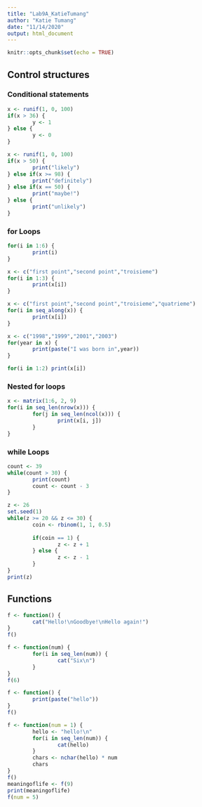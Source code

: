 ```yaml
---
title: "Lab9A_KatieTumang"
author: "Katie Tumang"
date: "11/14/2020"
output: html_document
---
```


```r
knitr::opts_chunk$set(echo = TRUE)
```

## Control structures

### Conditional statements

```r
x <- runif(1, 0, 100)
if(x > 36) {
        y <- 1
} else {
        y <- 0
}
```


```r
x <- runif(1, 0, 100)
if(x > 50) {
        print("likely")
} else if(x >= 98) {
        print("definitely")
} else if(x == 50) {
        print("maybe!")
} else {
        print("unlikely")
}
```

### for Loops

```r
for(i in 1:6) {
        print(i)
}
```

```r
x <- c("first point","second point","troisieme")
for(i in 1:3) {
        print(x[i])  
}
```

```r
x <- c("first point","second point","troisieme","quatrieme")
for(i in seq_along(x)) {   
        print(x[i])
}
```

```r
x <- c("1998","1999","2001","2003")
for(year in x) {
        print(paste("I was born in",year))
}
```

```r
for(i in 1:2) print(x[i])
```

### Nested for loops

```r
x <- matrix(1:6, 2, 9)
for(i in seq_len(nrow(x))) {
        for(j in seq_len(ncol(x))) {
                print(x[i, j])
        }   
}
```

### while Loops

```r
count <- 39
while(count > 30) {
        print(count)
        count <- count - 3
}
```

```r
z <- 26
set.seed(1)
while(z >= 20 && z <= 30) {
        coin <- rbinom(1, 1, 0.5)
        
        if(coin == 1) {
                z <- z + 1
        } else {
                z <- z - 1
        } 
}
print(z)
```

## Functions

```r
f <- function() {
        cat("Hello!\nGoodbye!\nHello again!")
}
f() 
```

```r
f <- function(num) {
        for(i in seq_len(num)) {
                cat("Six\n")
        }
}
f(6)
```

```r
f <- function() {
        print(paste("hello"))
}
f()
```

```r
f <- function(num = 1) {
        hello <- "hello!\n"
        for(i in seq_len(num)) {
                cat(hello)
        }
        chars <- nchar(hello) * num
        chars
}
f()
meaningoflife <- f(9)
print(meaningoflife)
f(num = 5)
```


